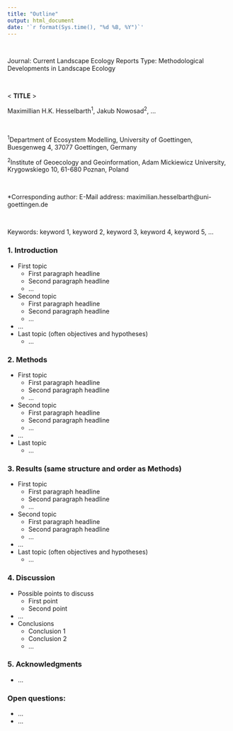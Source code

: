 ```yaml
---
title: "Outline"
output: html_document
date: '`r format(Sys.time(), "%d %B, %Y")`'
---
```


<br/>

Journal: Current Landscape Ecology Reports
Type: Methodological Developments in Landscape Ecology

<br/>

< **TITLE** >

Maximillian H.K. Hesselbarth<sup>1</sup>, Jakub Nowosad<sup>2</sup>, ...

<br/>

<sup>1</sup>Department of Ecosystem Modelling, University of Goettingen, Buesgenweg 4, 37077 Goettingen, Germany 

<sup>2</sup>Institute of Geoecology and Geoinformation, Adam Mickiewicz University, Krygowskiego 10, 61-680 Poznan, Poland

<br/>

*Corresponding author: E-Mail address: maximilian.hesselbarth@uni-goettingen.de

<br/>

Keywords: keyword 1, keyword 2, keyword 3, keyword 4, keyword 5, …

### 1. Introduction
- First topic
    - First paragraph headline
    - Second paragraph headline
    - ...
- Second topic
    - First paragraph headline
    - Second paragraph headline
    - ...
- ...
- Last topic (often objectives and hypotheses)
    - ...

### 2. Methods
- First topic
    - First paragraph headline
    - Second paragraph headline
    - ...
- Second topic
    - First paragraph headline
    - Second paragraph headline
    - ...
- ...
- Last topic
    - ...	

### 3. Results (same structure and order as Methods)
- First topic
    - First paragraph headline
    - Second paragraph headline
    - ...
- Second topic
    - First paragraph headline
    - Second paragraph headline
    - ...
- ...
- Last topic (often objectives and hypotheses)
    - ...
    
### 4. Discussion
-	Possible points to discuss
    - First point
    - Second point
- ...
- Conclusions
    - Conclusion 1 
    - Conclusion 2
    - ...
    
### 5. Acknowledgments
- ...

### Open questions:
- ...
- ...
